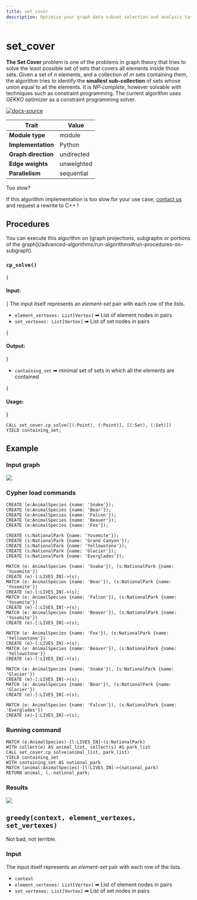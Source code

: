 ```yaml
---
title: set_cover
description: Optimize your graph data subset selection and analysis tasks with Memgraph's set_cover algorithm. Access detailed documentation and expert instructions to learn how to apply set_cover for more graphs.
---
```



# set_cover



**The Set Cover** problem is one of the problems in graph theory that tries to solve the least possible set of sets that covers all elements inside those sets. Given a set of *n* elements, and a collection of *m* sets containing them, the algorithm tries to identify the **smallest sub-collection** of sets whose union equal to all the elements.
It is *NP-complete*, however solvable with techniques such as constraint programming. The current algorithm uses *GEKKO* optimizer as a constraint programming solver.

[![docs-source](https://img.shields.io/badge/source-set_cover-FB6E00?logo=github&style=for-the-badge)](https://github.com/memgraph/mage/blob/main/python/set_cover.py)

| Trait               | Value                                                 |
| ------------------- | ----------------------------------------------------- |
| **Module type**     | module     |
| **Implementation**  | Python     |
| **Graph direction** | undirected |
| **Edge weights**    | unweighted |
| **Parallelism**     | sequential |

<Callout type="info"> 

Too slow?

If this algorithm implementation is too slow for your use case, [contact us](mailto:tech@memgraph.com) and request a rewrite to C++ !

</Callout>

## Procedures

<Callout type="info">
You can execute this algorithm on [graph projections, subgraphs or portions of the graph](/advanced-algorithms/run-algorithms#run-procedures-on-subgraph).
</Callout>

### `cp_solve()`

{<h4> Input: </h4>}
The input itself represents an *element-set* pair with each row of the lists.
* `element_vertexes: List[Vertex]` ➡ List of element nodes in pairs
* `set_vertexes: List[Vertex]` ➡ List of set nodes in pairs

{<h4> Output: </h4>}

* `containing_set` ➡ minimal set of sets in which all the elements are contained

{<h4> Usage: </h4>}

```cypher
CALL set_cover.cp_solve([(:Point), (:Point)], [(:Set), (:Set)])
YIELD containing_set;
```

## Example

<Steps>

### Input graph

![](/pages/advanced-algorithms/available-algorithms/set_cover/set-cover-1.png)

### Cypher load commands

```cypher
CREATE (e:AnimalSpecies {name: 'Snake'});
CREATE (e:AnimalSpecies {name: 'Bear'});
CREATE (e:AnimalSpecies {name: 'Falcon'});
CREATE (e:AnimalSpecies {name: 'Beaver'});
CREATE (e:AnimalSpecies {name: 'Fox'});

CREATE (s:NationalPark {name: 'Yosemite'});
CREATE (s:NationalPark {name: 'Grand Canyon'});
CREATE (s:NationalPark {name: 'Yellowstone'});
CREATE (s:NationalPark {name: 'Glacier'});
CREATE (s:NationalPark {name: 'Everglades'});

MATCH (e: AnimalSpecies {name: 'Snake'}), (s:NationalPark {name: 'Yosemite'})
CREATE (e)-[:LIVES_IN]->(s);
MATCH (e: AnimalSpecies {name: 'Bear'}), (s:NationalPark {name: 'Yosemite'})
CREATE (e)-[:LIVES_IN]->(s);
MATCH (e: AnimalSpecies {name: 'Falcon'}), (s:NationalPark {name: 'Yosemite'})
CREATE (e)-[:LIVES_IN]->(s);
MATCH (e: AnimalSpecies {name: 'Beaver'}), (s:NationalPark {name: 'Yosemite'})
CREATE (e)-[:LIVES_IN]->(s);

MATCH (e: AnimalSpecies {name: 'Fox'}), (s:NationalPark {name: 'Yellowstone'})
CREATE (e)-[:LIVES_IN]->(s);
MATCH (e: AnimalSpecies {name: 'Beaver'}), (s:NationalPark {name: 'Yellowstone'})
CREATE (e)-[:LIVES_IN]->(s);

MATCH (e: AnimalSpecies {name: 'Snake'}), (s:NationalPark {name: 'Glacier'})
CREATE (e)-[:LIVES_IN]->(s);
MATCH (e: AnimalSpecies {name: 'Bear'}), (s:NationalPark {name: 'Glacier'})
CREATE (e)-[:LIVES_IN]->(s);

MATCH (e: AnimalSpecies {name: 'Falcon'}), (s:NationalPark {name: 'Everglades'})
CREATE (e)-[:LIVES_IN]->(s);
```

### Running command

```cypher
MATCH (e:AnimalSpecies)-[l:LIVES_IN]-(s:NationalPark)
WITH collect(e) AS animal_list, collect(s) AS park_list
CALL set_cover.cp_solve(animal_list, park_list)
YIELD containing_set
WITH containing_set AS national_park
MATCH (animal:AnimalSpecies)-[l:LIVES_IN]->(national_park)
RETURN animal, l, national_park;
```

### Results

![](/pages/advanced-algorithms/available-algorithms/set_cover/set-cover-2.png)

</Steps>

## `greedy(context, element_vertexes, set_vertexes)`

Not bad, not terrible.

### Input
The input itself represents an *element-set* pair with each row of the lists.

* `context`
* `element_vertexes: List[Vertex]` ➡ List of element nodes in pairs
* `set_vertexes: List[Vertex]` ➡ List of set nodes in pairs